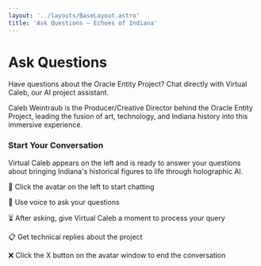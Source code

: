 ```yaml
---
layout: '../layouts/BaseLayout.astro'
title: 'Ask Questions — Echoes of Indiana'
---
```



<NavBar />

<div class="max-w-4xl mx-auto px-4 py-16">

# Ask Questions

Have questions about the Oracle Entity Project? Chat directly with Virtual Caleb, our AI project assistant.

<div class="text-center mb-8">
  <p class="text-sm text-gray-400 italic">
    Caleb Weintraub is the Producer/Creative Director behind the Oracle Entity Project, 
    leading the fusion of art, technology, and Indiana history into this immersive experience.
  </p>
</div>

<div class="text-center my-12">
  <div class="bg-gradient-to-r from-brand-teal/20 to-brand-magenta/20 rounded-lg p-8 border border-brand-teal/30">
    <h3 class="text-2xl font-bold mb-4 text-brand-teal">Start Your Conversation</h3>
    <p class="text-lg mb-6">Virtual Caleb appears on the left and is ready to answer your questions about bringing Indiana's historical figures to life through holographic AI.</p>
    <div class="text-sm text-gray-400">
      <p>💬 Click the avatar on the left to start chatting</p>
      <p>🎤 Use voice to ask your questions</p>
      <p>⏳ After asking, give Virtual Caleb a moment to process your query</p>
      <p>📋 Get technical replies about the project</p>
      <p>❌ Click the X button on the avatar window to end the conversation</p>
    </div>
  </div>
</div>

</div>

<HeyGenWidget />